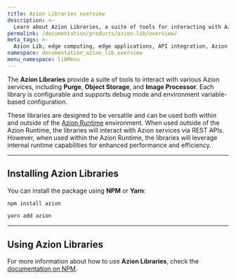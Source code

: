 ```yaml
---
title: Azion Libraries overview
description: >-
  Learn about Azion Libraries, a suite of tools for interacting with Azion services, products, and utilities.
permalink: /documentation/products/azion-lib/overview/
meta_tags: >-
  Azion Lib, edge computing, edge applications, API integration, Azion products
namespace: documentation_azion_lib_overview
menu_namespace: libMenu
---
```



The **Azion Libraries** provide a suite of tools to interact with various Azion services, including **Purge**, **Object Storage**, and **Image Processor**. Each library is configurable and supports debug mode and environment variable-based configuration.

These libraries are designed to be versatile and can be used both within and outside of the [Azion Runtime](/en/documentation/runtime/overview/) environment. When used outside of the Azion Runtime, the libraries will interact with Azion services via REST APIs. However, when used within the Azion Runtime, the libraries will leverage internal runtime capabilities for enhanced performance and efficiency.

---

## Installing Azion Libraries

You can install the package using **NPM** or **Yarn**:

```bash
npm install azion
```

```bash
yarn add azion
```

---

## Using Azion Libraries

For more information about how to use **Azion Libraries**, check the [documentation on NPM](https://www.npmjs.com/package/azion).

<LinkButton link="/en/documentation/products/azion-lib/client/" label="Go to Azion Libraries `Client`" severity="secondary" />
<LinkButton link="/en/documentation/products/azion-lib/config/" label="Go to Azion Libraries `Config`" severity="secondary" />
